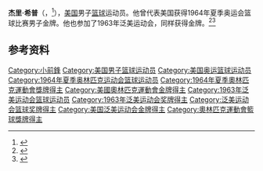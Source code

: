 {{NoteTA|G1=Sports}}
'''杰里·希普'''（{{lang-en|Jerry Shipp}}，{{bd|1935年|9月27日|2021年|10月5日|catIdx=Shipp}}<ref>{{cite web |title=Longtime Texoma basketball great Jerry Shipp passes |url=https://www.kxii.com/2021/10/08/longtime-texoma-basketball-great-jerry-shipp-passes/ |website=KXII |date=2021-10-08 |access-date=2021-10-08 |archive-date=2021-10-08 |archive-url=https://web.archive.org/web/20211008090002/https://www.kxii.com/2021/10/08/longtime-texoma-basketball-great-jerry-shipp-passes/ |dead-url=no }}</ref>），[[美国|美国]]男子[[篮球|篮球]]运动员。他曾代表美国获得1964年夏季奥运会篮球比赛男子金牌。他也参加了1963年泛美运动会，同样获得金牌。<ref>{{Cite web|title=Jerry SHIPP|url=https://www.olympic.org/jerry-shipp|accessdate=2021-04-08|work=International Olympic Committee}}</ref><ref>{{cite web|url=https://www.olympedia.org/athletes/7103|title=Jerry Shipp|work=Olympedia|accessdate=2021-04-09|archive-date=2021-12-27|archive-url=https://web.archive.org/web/20211227132121/https://www.olympedia.org/athletes/7103|dead-url=no}}</ref>

== 参考资料 ==
{{reflist}}

{{1964年夏季奥运会美国男子篮球阵容}}

{{Authority control}}
{{DEFAULTSORT:Shipp, Jerry}}
[[Category:小前鋒|Category:小前鋒]]
[[Category:美国男子篮球运动员|Category:美国男子篮球运动员]]
[[Category:美国奥运篮球运动员|Category:美国奥运篮球运动员]]
[[Category:1964年夏季奥林匹克运动会篮球运动员|Category:1964年夏季奥林匹克运动会篮球运动员]]
[[Category:1964年夏季奧林匹克運動會獎牌得主|Category:1964年夏季奧林匹克運動會獎牌得主]]
[[Category:美國奧林匹克運動會金牌得主|Category:美國奧林匹克運動會金牌得主]]
[[Category:1963年泛美运动会篮球运动员|Category:1963年泛美运动会篮球运动员]]
[[Category:1963年泛美运动会奖牌得主|Category:1963年泛美运动会奖牌得主]]
[[Category:泛美运动会篮球奖牌得主|Category:泛美运动会篮球奖牌得主]]
[[Category:美国泛美运动会金牌得主|Category:美国泛美运动会金牌得主]]
[[Category:奧林匹克運動會籃球獎牌得主|Category:奧林匹克運動會籃球獎牌得主]]